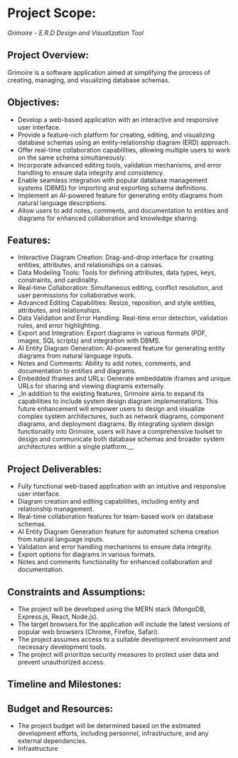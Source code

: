 # Project Scope:

_Grimoire - E.R.D Design and Visualization Tool_

## **Project Overview**:

Grimoire is a software application aimed at simplifying the process of creating, managing, and visualizing database schemas.

## **Objectives**:

- Develop a web-based application with an interactive and responsive user interface.
- Provide a feature-rich platform for creating, editing, and visualizing database schemas using an entity-relationship diagram (ERD) approach.
- Offer real-time collaboration capabilities, allowing multiple users to work on the same schema simultaneously.
- Incorporate advanced editing tools, validation mechanisms, and error handling to ensure data integrity and consistency.
- Enable seamless integration with popular database management systems (DBMS) for importing and exporting schema definitions.
- Implement an AI-powered feature for generating entity diagrams from natural language descriptions.
- Allow users to add notes, comments, and documentation to entities and diagrams for enhanced collaboration and knowledge sharing.

## **Features**:

- Interactive Diagram Creation: Drag-and-drop interface for creating entities, attributes, and relationships on a canvas.
- Data Modeling Tools: Tools for defining attributes, data types, keys, constraints, and cardinality.
- Real-time Collaboration: Simultaneous editing, conflict resolution, and user permissions for collaborative work.
- Advanced Editing Capabilities: Resize, reposition, and style entities, attributes, and relationships.
- Data Validation and Error Handling: Real-time error detection, validation rules, and error highlighting.
- Export and Integration: Export diagrams in various formats (PDF, images, SQL scripts) and integration with DBMS.
- AI Entity Diagram Generation: AI-powered feature for generating entity diagrams from natural language inputs.
- Notes and Comments: Ability to add notes, comments, and documentation to entities and diagrams.
- Embedded Iframes and URLs: Generate embeddable iframes and unique URLs for sharing and viewing diagrams externally.
- \_In addition to the existing features, Grimoire aims to expand its capabilities to include system design diagram implementations. This future enhancement will empower users to design and visualize complex system architectures, such as network diagrams, component diagrams, and deployment diagrams. By integrating system design functionality into Grimoire, users will have a comprehensive toolset to design and communicate both database schemas and broader system architectures within a single platform.\_\_

## **Project Deliverables**:

- Fully functional web-based application with an intuitive and responsive user interface.
- Diagram creation and editing capabilities, including entity and relationship management.
- Real-time collaboration features for team-based work on database schemas.
- AI Entity Diagram Generation feature for automated schema creation from natural language inputs.
- Validation and error handling mechanisms to ensure data integrity.
- Export options for diagrams in various formats.
- Notes and comments functionality for enhanced collaboration and documentation.

## **Constraints and Assumptions**:

- The project will be developed using the MERN stack (MongoDB, Express.js, React, Node.js).
- The target browsers for the application will include the latest versions of popular web browsers (Chrome, Firefox, Safari).
- The project assumes access to a suitable development environment and necessary development tools.
- The project will prioritize security measures to protect user data and prevent unauthorized access.

## **Timeline and Milestones**:

## **Budget and Resources**:

- The project budget will be determined based on the estimated development efforts, including personnel, infrastructure, and any external dependencies.
- Infrastructure
